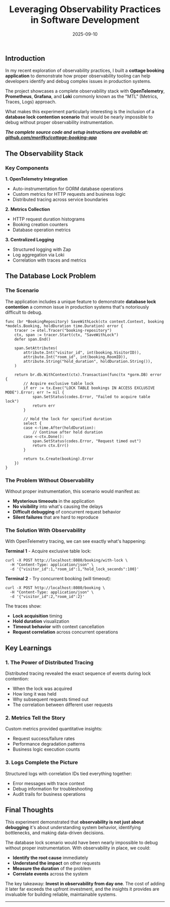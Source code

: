 ﻿---
title: 'Leveraging Observability Practices in Software Development'
date: '2025-09-10'
tags: ['observability', 'opentelemetry', 'learning-notes']
draft: true
layout: PostSimple
bibliography: references-data.bib
---

## Introduction

In my recent exploration of observability practices, I built a **cottage booking application** to demonstrate how proper observability tooling can help developers identify and debug complex issues in production systems.

The project showcases a complete observability stack with **OpenTelemetry**, **Prometheus**, **Grafana**, and **Loki**  commonly known as the "MTL" (Metrics, Traces, Logs) approach.

What makes this experiment particularly interesting is the inclusion of a **database lock contention scenario** that would be nearly impossible to debug without proper observability instrumentation.

***The complete source code and setup instructions are available at: [github.com/morifky/cottage-booking-app](https://github.com/morifky/cottage-booking-app)***

## The Observability Stack

### Key Components

**1. OpenTelemetry Integration**
- Auto-instrumentation for GORM database operations
- Custom metrics for HTTP requests and business logic
- Distributed tracing across service boundaries

**2. Metrics Collection**
- HTTP request duration histograms
- Booking creation counters
- Database operation metrics

**3. Centralized Logging**
- Structured logging with Zap
- Log aggregation via Loki
- Correlation with traces and metrics

## The Database Lock Problem

### The Scenario

The application includes a unique feature to demonstrate **database lock contention**  a common issue in production systems that's notoriously difficult to debug.

```
func (br *BookingRepository) SaveWithLock(ctx context.Context, booking *models.Booking, holdDuration time.Duration) error {
    tracer := otel.Tracer("booking-repository")
    ctx, span := tracer.Start(ctx, "SaveWithLock")
    defer span.End()

    span.SetAttributes(
        attribute.Int("visitor_id", int(booking.VisitorID)),
        attribute.Int("room_id", int(booking.RoomID)),
        attribute.String("hold_duration", holdDuration.String()),
    )

    return br.db.WithContext(ctx).Transaction(func(tx *gorm.DB) error {
        // Acquire exclusive table lock
        if err := tx.Exec("LOCK TABLE bookings IN ACCESS EXCLUSIVE MODE").Error; err != nil {
            span.SetStatus(codes.Error, "Failed to acquire table lock")
            return err
        }

        // Hold the lock for specified duration
        select {
        case <-time.After(holdDuration):
            // Continue after hold duration
        case <-ctx.Done():
            span.SetStatus(codes.Error, "Request timed out")
            return ctx.Err()
        }

        return tx.Create(booking).Error
    })
}
```

### The Problem Without Observability

Without proper instrumentation, this scenario would manifest as:
- **Mysterious timeouts** in the application
- **No visibility** into what's causing the delays
- **Difficult debugging** of concurrent request behavior
- **Silent failures** that are hard to reproduce

### The Solution With Observability

With OpenTelemetry tracing, we can see exactly what's happening:

**Terminal 1** - Acquire exclusive table lock:
```
curl -X POST http://localhost:8080/booking/with-lock \
  -H "Content-Type: application/json" \
  -d '{"visitor_id":1,"room_id":1,"hold_lock_seconds":100}'
```

**Terminal 2** - Try concurrent booking (will timeout):
```
curl -X POST http://localhost:8080/booking \
  -H "Content-Type: application/json" \
  -d '{"visitor_id":2,"room_id":2}'
```

The traces show:
- **Lock acquisition** timing
- **Hold duration** visualization
- **Timeout behavior** with context cancellation
- **Request correlation** across concurrent operations


## Key Learnings

### 1. The Power of Distributed Tracing

Distributed tracing revealed the exact sequence of events during lock contention:
- When the lock was acquired
- How long it was held
- Why subsequent requests timed out
- The correlation between different user requests

### 2. Metrics Tell the Story

Custom metrics provided quantitative insights:
- Request success/failure rates
- Performance degradation patterns
- Business logic execution counts

### 3. Logs Complete the Picture

Structured logs with correlation IDs tied everything together:
- Error messages with trace context
- Debug information for troubleshooting
- Audit trails for business operations


## Final Thoughts

This experiment demonstrated that **observability is not just about debugging**  it's about understanding system behavior, identifying bottlenecks, and making data-driven decisions.

The database lock scenario would have been nearly impossible to debug without proper instrumentation. With observability in place, we could:

- **Identify the root cause** immediately
- **Understand the impact** on other requests
- **Measure the duration** of the problem
- **Correlate events** across the system

The key takeaway: **Invest in observability from day one**. The cost of adding it later far exceeds the upfront investment, and the insights it provides are invaluable for building reliable, maintainable systems.

---
